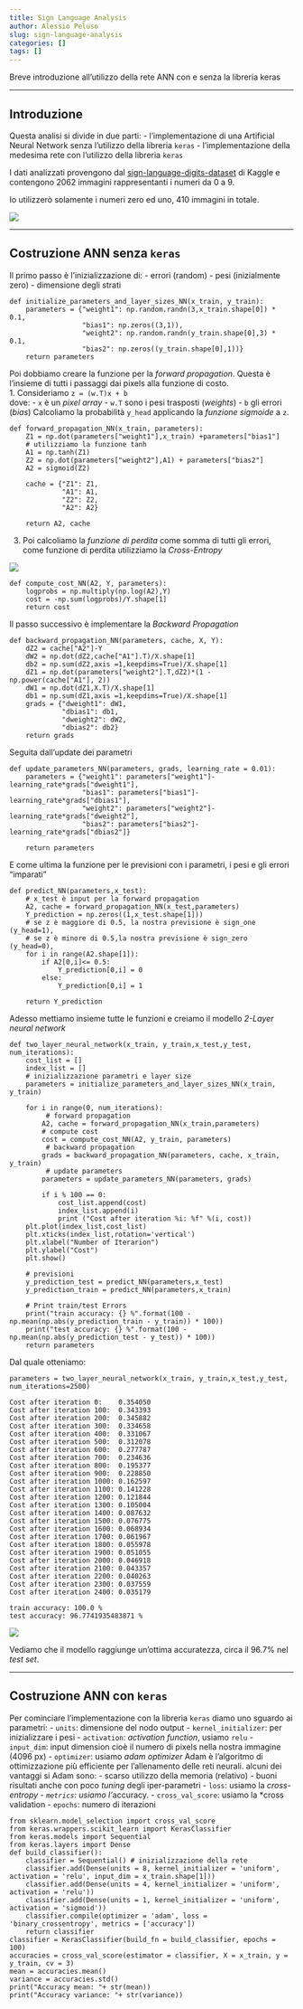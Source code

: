 ```yaml
---
title: Sign Language Analysis
author: Alessio Peluso
slug: sign-language-analysis
categories: []
tags: []
---
```


Breve introduzione all'utilizzo della rete ANN con e senza la libreria keras

---

## Introduzione

Questa analisi si divide in due parti:
- l'implementazione di una Artificial Neural Network senza l'utilizzo della libreria `keras`
- l'implementazione della medesima rete con l'utilizzo della libreria `keras`

I dati analizzati provengono dal [sign-language-digits-dataset](https://www.kaggle.com/ardamavi/sign-language-digits-dataset/kernels) di Kaggle e contengono 2062 immagini rappresentanti i numeri da 0 a 9.

Io utilizzerò solamente i numeri zero ed uno, 410 immagini in totale.

![](Images/image1.png)

---

## Costruzione ANN senza `keras`

Il primo passo è l'inizializzazione di:
- errori (random)
- pesi (inizialmente zero)
- dimensione degli strati

```
def initialize_parameters_and_layer_sizes_NN(x_train, y_train):
    parameters = {"weight1": np.random.randn(3,x_train.shape[0]) * 0.1,  
                  "bias1": np.zeros((3,1)),                             
                  "weight2": np.random.randn(y_train.shape[0],3) * 0.1, 
                  "bias2": np.zeros((y_train.shape[0],1))}              
    return parameters
```

Poi dobbiamo creare la funzione per la *forward propagation*. Questa è l'insieme di tutti i passaggi dai pixels alla funzione di costo.\
1. Consideriamo `z = (w.T)x + b` \
dove: 
- `x` è un *pixel array*
- `w.T` sono i pesi trasposti (*weights*)
- `b` gli errori (*bias*)
Calcoliamo la probabilità `y_head` applicando la *funzione sigmoide* a `z`.

```
def forward_propagation_NN(x_train, parameters):
    Z1 = np.dot(parameters["weight1"],x_train) +parameters["bias1"]
    # utilizziamo la funzione tanh
    A1 = np.tanh(Z1) 
    Z2 = np.dot(parameters["weight2"],A1) + parameters["bias2"]
    A2 = sigmoid(Z2)

    cache = {"Z1": Z1,
             "A1": A1,
             "Z2": Z2,
             "A2": A2}

    return A2, cache
```

3. Poi calcoliamo la *funzione di perdita* come somma di tutti gli errori, come funzione di perdita utilizziamo la *Cross-Entropy*

![](https://image.ibb.co/nyR9LU/as.jpg)

```
def compute_cost_NN(A2, Y, parameters):
    logprobs = np.multiply(np.log(A2),Y)
    cost = -np.sum(logprobs)/Y.shape[1]
    return cost
```

Il passo successivo è implementare la *Backward Propagation*
```
def backward_propagation_NN(parameters, cache, X, Y):
    dZ2 = cache["A2"]-Y
    dW2 = np.dot(dZ2,cache["A1"].T)/X.shape[1]
    db2 = np.sum(dZ2,axis =1,keepdims=True)/X.shape[1]
    dZ1 = np.dot(parameters["weight2"].T,dZ2)*(1 - np.power(cache["A1"], 2))
    dW1 = np.dot(dZ1,X.T)/X.shape[1]
    db1 = np.sum(dZ1,axis =1,keepdims=True)/X.shape[1]
    grads = {"dweight1": dW1,
             "dbias1": db1,
             "dweight2": dW2,
             "dbias2": db2}
    return grads
```

Seguita dall'update dei parametri

```
def update_parameters_NN(parameters, grads, learning_rate = 0.01):
    parameters = {"weight1": parameters["weight1"]-learning_rate*grads["dweight1"],
                  "bias1": parameters["bias1"]-learning_rate*grads["dbias1"],
                  "weight2": parameters["weight2"]-learning_rate*grads["dweight2"],
                  "bias2": parameters["bias2"]-learning_rate*grads["dbias2"]}

    return parameters
```

E come ultima la funzione per le previsioni con i parametri, i pesi e gli errori "imparati"

```
def predict_NN(parameters,x_test):
    # x_test è input per la forward propagation
    A2, cache = forward_propagation_NN(x_test,parameters)
    Y_prediction = np.zeros((1,x_test.shape[1]))
    # se z è maggiore di 0.5, la nostra previsione è sign_one (y_head=1),
    # se z è minore di 0.5,la nostra previsione è sign_zero (y_head=0),
    for i in range(A2.shape[1]):
        if A2[0,i]<= 0.5:
            Y_prediction[0,i] = 0
        else:
            Y_prediction[0,i] = 1

    return Y_prediction
```

Adesso mettiamo insieme tutte le funzioni e creiamo il modello *2-Layer neural network*

```
def two_layer_neural_network(x_train, y_train,x_test,y_test, num_iterations):
    cost_list = []
    index_list = []
    # inizializzazione parametri e layer size
    parameters = initialize_parameters_and_layer_sizes_NN(x_train, y_train)

    for i in range(0, num_iterations):
         # forward propagation
        A2, cache = forward_propagation_NN(x_train,parameters)
        # compute cost
        cost = compute_cost_NN(A2, y_train, parameters)
         # backward propagation
        grads = backward_propagation_NN(parameters, cache, x_train, y_train)
         # update parameters
        parameters = update_parameters_NN(parameters, grads)

        if i % 100 == 0:
            cost_list.append(cost)
            index_list.append(i)
            print ("Cost after iteration %i: %f" %(i, cost))
    plt.plot(index_list,cost_list)
    plt.xticks(index_list,rotation='vertical')
    plt.xlabel("Number of Iterarion")
    plt.ylabel("Cost")
    plt.show()

    # previsioni
    y_prediction_test = predict_NN(parameters,x_test)
    y_prediction_train = predict_NN(parameters,x_train)

    # Print train/test Errors
    print("train accuracy: {} %".format(100 - np.mean(np.abs(y_prediction_train - y_train)) * 100))
    print("test accuracy: {} %".format(100 - np.mean(np.abs(y_prediction_test - y_test)) * 100))
    return parameters
```

Dal quale otteniamo:

```
parameters = two_layer_neural_network(x_train, y_train,x_test,y_test, num_iterations=2500)

Cost after iteration 0:    0.354050
Cost after iteration 100:  0.343393
Cost after iteration 200:  0.345882
Cost after iteration 300:  0.334658
Cost after iteration 400:  0.331067
Cost after iteration 500:  0.312078
Cost after iteration 600:  0.277787
Cost after iteration 700:  0.234636
Cost after iteration 800:  0.195377
Cost after iteration 900:  0.228850
Cost after iteration 1000: 0.162597
Cost after iteration 1100: 0.141228
Cost after iteration 1200: 0.121844
Cost after iteration 1300: 0.105004
Cost after iteration 1400: 0.087632
Cost after iteration 1500: 0.076775
Cost after iteration 1600: 0.068934
Cost after iteration 1700: 0.061967
Cost after iteration 1800: 0.055978
Cost after iteration 1900: 0.051055
Cost after iteration 2000: 0.046918
Cost after iteration 2100: 0.043357
Cost after iteration 2200: 0.040263
Cost after iteration 2300: 0.037559
Cost after iteration 2400: 0.035179

train accuracy: 100.0 %
test accuracy: 96.7741935483871 %
```

![](Images/image3.png)

Vediamo che il modello raggiunge un'ottima accuratezza, circa il 96.7% nel *test set*.

---

## Costruzione ANN con `keras`

Per cominciare l'implementazione con la libreria `keras` diamo uno sguardo ai parametri:
 - `units`: dimensione del nodo output
 - `kernel_initializer`: per inizializzare i pesi
 - `activation`: *activation function*, usiamo `relu`
 - `input_dim`: input dimension cioè il numero di pixels nella nostra immagine (4096 px)
 - `optimizer`: usiamo *adam optimizer*
     Adam è l'algoritmo di ottimizzazione più efficiente per l'allenamento delle reti neurali.
     alcuni dei vantaggi si Adam sono:
     - scarso utilizzo della memoria (relativo)
     - buoni risultati anche con poco *tuning* degli iper-parametri
 - `loss`: usiamo la *cross-entropy
 - `metrics`: usiamo l'*accuracy.
 - `cross_val_score`: usiamo la *cross validation
 - `epochs`: numero di iterazioni

```
from sklearn.model_selection import cross_val_score
from keras.wrappers.scikit_learn import KerasClassifier
from keras.models import Sequential 
from keras.layers import Dense 
def build_classifier():
    classifier = Sequential() # inizializzazione della rete
    classifier.add(Dense(units = 8, kernel_initializer = 'uniform', activation = 'relu', input_dim = x_train.shape[1]))
    classifier.add(Dense(units = 4, kernel_initializer = 'uniform', activation = 'relu'))
    classifier.add(Dense(units = 1, kernel_initializer = 'uniform', activation = 'sigmoid'))
    classifier.compile(optimizer = 'adam', loss = 'binary_crossentropy', metrics = ['accuracy'])
    return classifier
classifier = KerasClassifier(build_fn = build_classifier, epochs = 100)
accuracies = cross_val_score(estimator = classifier, X = x_train, y = y_train, cv = 3)
mean = accuracies.mean()
variance = accuracies.std()
print("Accuracy mean: "+ str(mean))
print("Accuracy variance: "+ str(variance))
```
